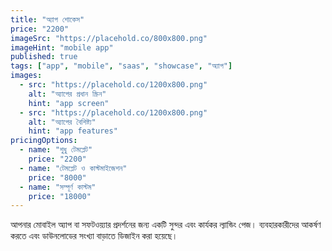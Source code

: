 ```yaml
---
title: "অ্যাপ শোকেস"
price: "2200"
imageSrc: "https://placehold.co/800x800.png"
imageHint: "mobile app"
published: true
tags: ["app", "mobile", "saas", "showcase", "অ্যাপ"]
images:
  - src: "https://placehold.co/1200x800.png"
    alt: "অ্যাপের প্রধান স্ক্রিন"
    hint: "app screen"
  - src: "https://placehold.co/1200x800.png"
    alt: "অ্যাপের বৈশিষ্ট্য"
    hint: "app features"
pricingOptions:
  - name: "শুধু টেমপ্লেট"
    price: "2200"
  - name: "টেমপ্লেট ও কাস্টমাইজেশন"
    price: "8000"
  - name: "সম্পূর্ণ কাস্টম"
    price: "18000"
---
```

আপনার মোবাইল অ্যাপ বা সফটওয়্যার প্রদর্শনের জন্য একটি সুন্দর এবং কার্যকর ল্যান্ডিং পেজ। ব্যবহারকারীদের আকর্ষণ করতে এবং ডাউনলোডের সংখ্যা বাড়াতে ডিজাইন করা হয়েছে।
